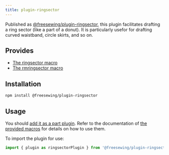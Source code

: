 ```yaml
---
title: plugin-ringsector
---
```


Published as [@freesewing/plugin-ringsector][1], this plugin facilitates
drafting a ring sector (like a part of a donut).
It is particularly usefor for drafting curved waistband, circle skirts, and so on.

## Provides

- [The ringsector macro](/reference/macros/ringsector)
- [The rmringsector macro](/reference/macros/rmringsector)

## Installation

```sh
npm install @freesewing/plugin-ringsector
```

## Usage

You should [add it as a part plugin](/reference/api/part/config/plugins).
Refer to the documentation of [the provided macros](#provides) for details on how to use them.

To import the plugin for use:
```js
import { plugin as ringsectorPlugin } from '@freesewing/plugin-ringsector'
```

[1]: https://www.npmjs.com/package/@freesewing/plugin-ringsector
